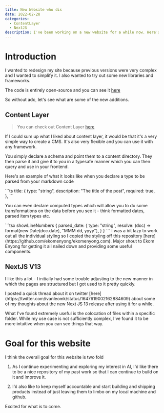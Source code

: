 ```yaml
---
title: New Website who dis
date: 2022-02-28
categories:
  - ContentLayer
  - NextJS
description: I've been working on a new website for a while now. Here's what I've learned.
---
```


# Introduction

I wanted to redesign my site because previous versions were very complex and I wanted to simplify it. I also wanted to try out some new libraries and frameworks.

The code is entirely open-source and you can see it [here](https://github.com/ivanleomk/personal_website_v3)

So without ado, let's see what are some of the new additions.

## Content Layer

> You can check out Content Layer [here](https://www.contentlayer.dev/)

If I could sum up what I liked about content layer, it would be that it's a very simple way to create a CMS. It's also very flexible and you can use it with any framework.

You simply declare a schema and point them to a content directory. They then parse it and give it to you in a typesafe manner which you can then query and use in your frontend.

Here's an example of what it looks like when you declare a type to be parsed from your markdown code

<CodeTitle title="normal_types.ts" lang="ts" />
```ts
title: {
      type: "string",
      description: "The title of the post",
      required: true,
    },
```

You can even declare computed types which will allow you to do some transformations on the data before you see it - think formatted dates, parsed item types etc.

<CodeTitle title="computed_types.ts" lang="ts" />
```tsx showLineNumbers
{
  parsed_date: {
      type: "string",
      resolve: (doc) => format(new Date(doc.date), "MMM dd, yyyy"),
    }
}
```

<Callout>
  I was a bit lazy to work out all the individual styling so I copied the
  styling off this repository
  [here](https://github.com/ekomenyong/ekomenyong.com). Major shout to Ekom
  Enyong for getting it all nailed down and providing some useful components.
</Callout>

## NextJS V13

I like this a lot - I initially had some trouble adjusting to the new manner in which the pages are structured but I got used to it pretty quickly.

<Callout>
  I posted a quick thread about it on twitter
  [here](https://twitter.com/ivanleomk/status/1647619002162884609) about some of
  my thoughts about the new Next JS 13 release after using it for a while.
</Callout>

What I've found extremely useful is the colocation of files within a specific folder. While my use case is not sufficiently complex, I've found it to be more intuitive when you can see things that way.

# Goal for this website

I think the overall goal for this website is two fold

1. As I continue experimenting and exploring my interest in AI, I'd like there to be a nice repository of my past work so that I can continue to build on it and improve it.

2. I'd also like to keep myself accountable and start building and shipping products instead of just leaving them to limbo on my local machine and github.

Excited for what is to come.
